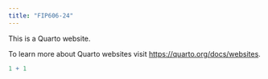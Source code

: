 ```yaml
---
title: "FIP606-24"
---
```


This is a Quarto website.

To learn more about Quarto websites visit <https://quarto.org/docs/websites>.

```r
1 + 1
```
